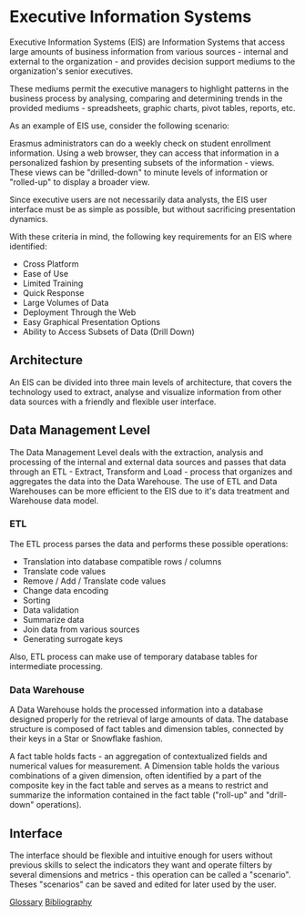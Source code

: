 = Executive Information Systems =

Executive Information Systems (EIS) are Information Systems that access large amounts of business information from various sources - internal and external to the organization - and provides decision support mediums to the organization's senior executives.

These mediums permit the executive managers to highlight patterns in the business process by analysing, comparing and determining trends in the provided mediums - spreadsheets, graphic charts, pivot tables, reports, etc.

As an example of EIS use, consider the following scenario:

Erasmus administrators can do a weekly check on student enrollment information. Using a web browser, they can access that information in a personalized fashion by presenting subsets of the information - views. These views can be "drilled-down" to minute levels of information or "rolled-up" to display a broader view.

Since executive users are not necessarily data analysts, the EIS user interface must be as simple as possible, but without sacrificing presentation dynamics.

With these criteria in mind, the following key requirements for an EIS where identified:

* Cross Platform 
* Ease of Use 
* Limited Training 
* Quick Response 
* Large Volumes of Data 
* Deployment Through the Web 
* Easy Graphical Presentation Options 
* Ability to Access Subsets of Data (Drill Down)

== Architecture ==

An EIS can be divided into three main levels of architecture, that covers the technology used to extract, analyse and visualize information from other data sources with a friendly and flexible user interface.

== Data Management Level ==

The Data Management Level deals with the extraction, analysis and processing of the internal and external data sources and passes that data through an ETL - Extract, Transform and Load - process that organizes and aggregates the data into the Data Warehouse. The use of ETL and Data Warehouses can be more efficient to the EIS due to it's data treatment and Warehouse data model.

=== ETL ===

The ETL process parses the data and performs these possible operations:

* Translation into database compatible rows / columns
* Translate code values
* Remove / Add / Translate code values
* Change data encoding
* Sorting
* Data validation
* Summarize data
* Join data from various sources
* Generating surrogate keys

Also, ETL process can make use of temporary database tables for intermediate processing.

=== Data Warehouse ===

A Data Warehouse holds the processed information into a database designed properly for the retrieval of large amounts of data. The database structure is composed of fact tables and dimension tables, connected by their keys in a Star or Snowflake fashion.

A fact table holds facts - an aggregation of contextualized fields and numerical values for measurement.
A Dimension table holds the various combinations of a given dimension, often identified by a part of the composite key in the fact table and serves as a means to restrict and summarize the information contained in the fact table ("roll-up" and "drill-down" operations).



== Interface ==

The interface should be flexible and intuitive enough for users without previous skills to select the indicators they want and operate filters by several dimensions and metrics - this operation can be called a "scenario". Theses "scenarios" can be saved and edited for later used by the user.



[[Glossary]]
[[Bibliography]] 
